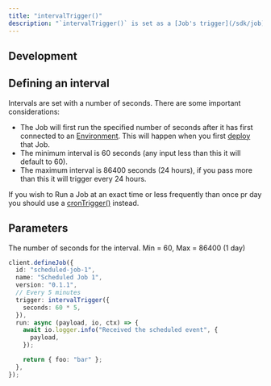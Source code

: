 ```yaml
---
title: "intervalTrigger()"
description: "`intervalTrigger()` is set as a [Job's trigger](/sdk/job) to trigger a Job at a recurring interval."
---
```


## Development

<Snippet file="scheduled-dev-warning.mdx" />

## Defining an interval

Intervals are set with a number of seconds. There are some important considerations:

- The Job will first run the specified number of seconds after it has first connected to an [Environment](/documentation/concepts/environments-endpoints). This will happen when you first [deploy](/documentation/guides/deployment) that Job.
- The minimum interval is 60 seconds (any input less than this it will default to 60).
- The maximum interval is 86400 seconds (24 hours), if you pass more than this it will trigger every 24 hours.

If you wish to Run a Job at an exact time or less frequently than once pr day you should use a [cronTrigger()](/sdk/crontrigger) instead.

## Parameters

<ResponseField name="options" type="object" required>
  <Expandable title="options" defaultOpen>
    <ResponseField name="seconds" type="number" required>
      The number of seconds for the interval. Min = 60, Max = 86400 (1 day)
    </ResponseField>
  </Expandable>
</ResponseField>

<RequestExample>

```typescript Every 5 minutes
client.defineJob({
  id: "scheduled-job-1",
  name: "Scheduled Job 1",
  version: "0.1.1",
  // Every 5 minutes
  trigger: intervalTrigger({
    seconds: 60 * 5,
  }),
  run: async (payload, io, ctx) => {
    await io.logger.info("Received the scheduled event", {
      payload,
    });

    return { foo: "bar" };
  },
});
```

</RequestExample>
